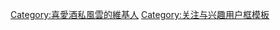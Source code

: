 {{Userbox-2
  |border-c = #000080
  |border-s = 1
  |id1-c    = #87CEFA
  |id1-s    = 12
  |id1-fc   = #082567
  |id2-c    = #082567
  |id2-s    = 12
  |id2-fc   = #87CEFA
  |info-c   = #6495ED
  |info-s   = 9
  |info-fc  = #FFFF
  |id1      = 酒私風雲
  |id2      = 海濱帝國
  |info     = 該用戶向'''[[海濱帝國|大西洋城]]'''的'''[[努基·湯普森]]'''販過酒。
}}
<includeonly>[[Category:喜愛酒私風雲的維基人]]</includeonly>
<noinclude>[[Category:关注与兴趣用户框模板]]</noinclude>